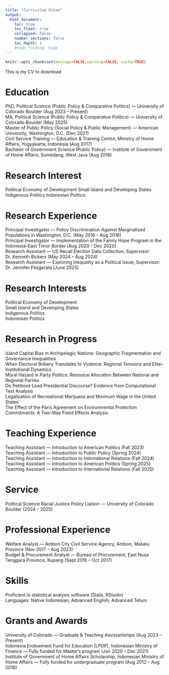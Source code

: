 ```yaml
---
title: "Curriculum Vitae"
output:
  html_document:
    toc: true
    toc_float: true
    collapsed: false
    number_sections: false
    toc_depth: 1
    #code_folding: hide
---
```


```r
knitr::opts_chunk$set(message=FALSE,warning=FALSE, cache=TRUE)
```

This is my CV to download

# Education
PhD, Political Science (Public Policy & Comparative Politics) — University of Colorado Boulder (Aug 2023 – Present)  
MA, Political Science (Public Policy & Comparative Politics) — University of Colorado Boulder (May 2025)  
Master of Public Policy (Social Policy & Public Management) — American University, Washington, D.C. (Dec 2021)  
Civil Service Training — Education & Training Centre, Ministry of Home Affairs, Yogyakarta, Indonesia (Aug 2017)  
Bachelor of Government Science (Public Policy) — Institute of Government of Home Affairs, Sumedang, West Java (Aug 2016)

# Research Interest
Political Economy of Development Small Island and Developing States Indigenous Politics
Indonesian Politics

# Research Experience
Principal Investigator — Policy Discrimination Against Marginalized Populations in Washington, D.C. (May 2016 – Aug 2016)  
Principal Investigator — Implementation of the Family Hope Program in the Indonesia–East Timor Border (Aug 2020 – Dec 2020)  
Research Assistant — US Recall Election Data Collection; Supervisor: Dr. Kenneth Bickers (May 2024 – Aug 2024)  
Research Assistant — Exploring Inequality as a Political Issue; Supervisor: Dr. Jennifer Fitzgerald (June 2025)

# Research Interests
Political Economy of Development  
Small Island and Developing States  
Indigenous Politics  
Indonesian Politics

# Research in Progress
Island Capital Bias in Archipelagic Nations: Geographic Fragmentation and Governance Inequalities  
When Electoral Bribery Translates to Violence: Regional Tensions and Elite–Institutional Dynamics  
Moral Hazard in Party Politics: Resource Allocation Between National and Regional Parties  
Do Petitions Lead Presidential Discourse? Evidence from Computational Text Analysis  
Legalization of Recreational Marijuana and Minimum Wage in the United States  
The Effect of the Paris Agreement on Environmental Protection Commitments: A Two-Way Fixed Effects Analysis

# Teaching Experience
Teaching Assistant — Introduction to American Politics (Fall 2023)  
Teaching Assistant — Introduction to Public Policy (Spring 2024)  
Teaching Assistant — Introduction to International Relations (Fall 2024)  
Teaching Assistant — Introduction to American Politics (Spring 2025)  
Teaching Assistant — Introduction to International Relations (Fall 2025)

# Service
Political Science Racial Justice Policy Liaison — University of Colorado Boulder (2024 – 2025)

# Professional Experience
Welfare Analyst — Ambon City Civil Service Agency, Ambon, Maluku Province (Nov 2017 – Aug 2023)  
Budget & Procurement Analyst — Bureau of Procurement, East Nusa Tenggara Province, Kupang (Sept 2016 – Oct 2017)

# Skills
Proficient in statistical analysis software (Stata, RStudio)  
Languages: Native Indonesian; Advanced English; Advanced Tetum

# Grants and Awards
University of Colorado — Graduate & Teaching Assistantships (Aug 2023 – Present)  
Indonesia Endowment Fund for Education (LPDP), Indonesian Ministry of Finance — Fully funded for Master’s program (Jan 2020 – Dec 2021)  
Institute of Government of Home Affairs Scholarship, Indonesian Ministry of Home Affairs — Fully funded for undergraduate program (Aug 2012 – Aug 2016)



